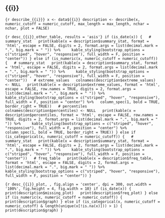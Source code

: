 
## {{i}}

```{r describe_{{i}}}
x <- data${{i}}
description <- describe(x, numeric_cutoff = numeric_cutoff, max_length = max_length, nchar = nchar, plot = FALSE)
```

```{r desc_{{i}}_other_table, results = 'asis'}
if (is_date(x)) {
  # summary_stat
  print(kable(x = description$summary_stat, format = 'html', escape = FALSE, digits = 2, format.args = list(decimal.mark = ".", big.mark = " ")) %>%
    kable_styling(bootstrap_options = c("striped", "hover", "responsive"), full_width = F, position = "center"))
} else if (is_numeric(x, numeric_cutoff = numeric_cutoff)) {
  # summary_stat
  print(kable(x = description$summary_stat, format = 'html', escape = FALSE, digits = 2, format.args = list(decimal.mark = ".", big.mark = " ")) %>%
    kable_styling(bootstrap_options = c("striped", "hover", "responsive"), full_width = F, position = "center"))
  # extreme_values
  colnames(description$extreme_values) <- NULL
  print(kable(x = description$extreme_values, format = 'html', escape = FALSE, row.names = TRUE, digits = 2, format.args = list(decimal.mark = ".", big.mark = " ")) %>%
    kable_styling(bootstrap_options = c("striped", "hover", "responsive"), full_width = F, position = "center") %>%
  column_spec(1, bold = TRUE, border_right = TRUE))
  # percentiles
  colnames(description$percentiles) <- NULL
  print(kable(x = description$percentiles, format = 'html', escape = FALSE, row.names = TRUE, digits = 2, format.args = list(decimal.mark = ".", big.mark = " ")) %>%
    kable_styling(bootstrap_options = c("striped", "hover", "responsive"), full_width = F, position = "center") %>%
  column_spec(1, bold = TRUE, border_right = TRUE))
} else if (is_categorical(x, numeric_cutoff = numeric_cutoff)) {
  # summary_stat
  print(kable(x = description$summary_stat, format = 'html', escape = FALSE, digits = 2, format.args = list(decimal.mark = ".", big.mark = " ")) %>%
    kable_styling(bootstrap_options = c("striped", "hover", "responsive"), full_width = F, position = "center"))
  # freq_table
  print(kable(x = description$freq_table, format = 'html', escape = FALSE, digits = 2, format.args = list(decimal.mark = ".", big.mark = " ")) %>%
    kable_styling(bootstrap_options = c("striped", "hover", "responsive"), full_width = F, position = "center"))
}
```


```{r desc_{{i}}_plot, , fig.align = 'center', dpi = 300, out.width = '100%', fig.height = 4, fig.width = 10}
if (is_date(x)) {
  print(description$missing_plot)
  print(description$freq_plot)
} else if (is_numeric(x, numeric_cutoff = numeric_cutoff)) {
  print(description$graph)
} else if (is_categorical(x, numeric_cutoff = numeric_cutoff) & length(unique(x[!is.na(x)])) > 1) {
  print(description$graph)
}
```